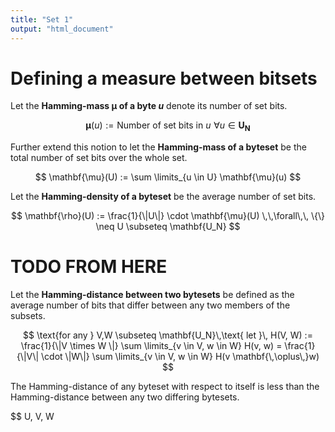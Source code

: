 ```yaml
---
title: "Set 1"
output: "html_document"
---
```


\newcommand{\ubytes}{\mathbf{U_N}}
\newcommand{\xor}{\mathbf{\,\oplus\,}}
\newcommand{\hmass}{\mathbf{\mu}}
\newcommand{\hdens}{\mathbf{\rho}}

# Defining a measure between bitsets

Let the **Hamming-mass $\hmass$ of a byte $u$** denote its number of set bits.

$$
\hmass(u) := \text{Number of set bits in }u \,\, \forall u \in \ubytes 
$$

Further extend this notion to let the **Hamming-mass of a byteset** be the total number of set bits over the whole set.

$$
\hmass(U) := \sum \limits_{u \in U} \hmass(u)
$$

Let the **Hamming-density of a byteset** be the average number of set bits.

$$
\hdens(U) := \frac{1}{\|U\|} \cdot \hmass(U) \,\,\forall\,\, \{\} \neq U \subseteq \ubytes
$$

#  TODO FROM HERE
Let the **Hamming-distance between two bytesets** be defined as the average number of bits that differ between any two members of the subsets.

$$
\text{for any } V,W \subseteq \ubytes \,\text{ let }\, H(V, W) := \frac{1}{\|V \times W \|} \sum \limits_{v \in V, w \in W} H(v, w) = \frac{1}{\|V\| \cdot \|W\|} \sum \limits_{v \in V, w \in W} H(v \xor w)
$$

The Hamming-distance of any byteset with respect to itself is less than the Hamming-distance between any two differing bytesets.

$$
\forall U, V, W \subset \ubytes

